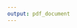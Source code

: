 ```yaml
---
output: pdf_document
---
```


\section*{Bibliografia consultada}
\addcontentsline{toc}{section}{\protect\numberline{}Bibliografia consultada}

<div id="refs"></div>